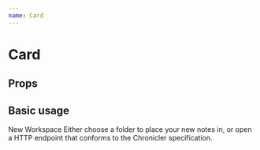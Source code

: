 ```yaml
---
name: Card
---
```




# Card

## Props

<PropsTable of={Card} />

## Basic usage

<Playground>
  <Card style={{ maxWidth: 300, margin: 30 }}>
      <Heading type={EHeadingType.H3}>New Workspace</Heading>
      <Text type={ETextType.Body}>
        Either choose a folder to place your new notes in, or open a HTTP endpoint that conforms
        to the Chronicler specification.
      </Text>
    </Card>
</Playground>